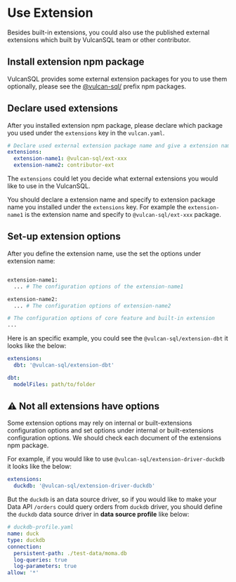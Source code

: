# Use Extension

Besides built-in extensions, you could also use the published external extensions which built by VulcanSQL team or other contributor.

## Install extension npm package

VulcanSQL provides some external extension packages for you to use them optionally, please see the [@vulcan-sql/](https://www.npmjs.com/search?q=%40vulcan-sql) prefix npm packages.

## Declare used extensions

After you installed extension npm package, please declare which package you used under the `extensions` key in the `vulcan.yaml`.

```yaml
# Declare used external extension package name and give a extension name
extensions:
  extension-name1: @vulcan-sql/ext-xxx
  extension-name2: contributor-ext
```

The `extensions` could let you decide what external extensions you would like to use in the VulcanSQL.

You should declare a extension name and specify to extension package name you installed under the `extensions` key. For example the `extension-name1` is the extension name and specify to `@vulcan-sql/ext-xxx` package.

## Set-up extension options

After you define the extension name, use the set the options under extension name:

```bash

extension-name1:
  ... # The configuration options of the extension-name1

extension-name2:
  ... # The configuration options of extension-name2

# The configuration options of core feature and built-in extension
...
```

Here is an specific example, you could see the `@vulcan-sql/extension-dbt` it looks like the below:

```yaml
extensions:
  dbt: '@vulcan-sql/extension-dbt'

dbt:
  modelFiles: path/to/folder
```

## ⚠️ Not all extensions have options

Some extension options may rely on internal or built-extensions configuration options and set options under internal or built-extensions configuration options. We should check each document of the extensions npm package.

For example, if you would like to use `@vulcan-sql/extension-driver-duckdb` it looks like the below:

```yaml
extensions:
  duckdb: '@vulcan-sql/extension-driver-duckdb'
```

But the `duckdb` is an data source driver, so if you would like to make your Data API `/orders` could query orders from `duckdb` driver, you should define the `duckdb` data source driver in **data source profile** like below:

```yaml
# duckdb-profile.yaml
name: duck
type: duckdb
connection:
  persistent-path: ./test-data/moma.db
  log-queries: true
  log-parameters: true
allow: '*'
```

